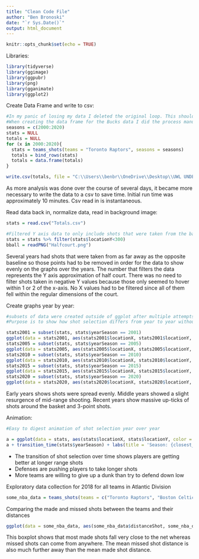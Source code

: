 ---
title: "Clean Code File"
author: "Ben Bronoski"
date: "`r Sys.Date()`"
output: html_document
---

```{r setup, include=FALSE}
knitr::opts_chunk$set(echo = TRUE)
```

Libraries:
```{r}
library(tidyverse)
library(ggimage)
library(ggpubr)
library(png)
library(gganimate)
library(ggplot2)
```

Create Data Frame and write to csv:
```{r, eval=FALSE}
#In my panic of losing my data I deleted the original loop. This should be correct though
#When creating the data frame for the Bucks data I did the process manually which is at the bottom of this file
seasons = c(2000:2020)
stats = NULL
totals = NULL
for (x in 2000:2020){
  stats = teams_shots(teams = "Toronto Raptors", seasons = seasons)
  totals = bind_rows(stats)
  totals = data.frame(totals)
}

write.csv(totals, file = "C:\\Users\\benbr\\OneDrive\\Desktop\\UWL UNDERGRAD\\SPRING 2023\\STAT 345\\Projects\\Totals.csv")
```

As more analysis was done over the course of several days, it became more necessary to write the data to a csv to save time. Initial run time was approximately 10 minutes. Csv read in is instantaneous.

Read data back in, normalize data, read in background image:
```{r}
stats = read.csv("Totals.csv")

#Filtered Y axis data to only include shots that were taken from the baseline to halfcourt. Some years have data with missed, full court shots that skewed some graphs
stats = stats %>% filter(stats$locationY<300)
bball = readPNG("Halfcourt.png")
```

Several years had shots that were taken from as far away as the opposite baseline so those points had to be removed in order for the data to show evenly on the graphs over the years. The number that filters the data represents the Y axis approximation of half court. There was no need to filter shots taken in negative Y values because those only seemed to hover within 1 or 2 of the x-axis. No X values had to be filtered since all of them fell within the regular dimensions of the court.

Create graphs year by year:
```{r}
#subsets of data were created outside of ggplot after multiple attempts to include them in the ggplot failed
#Purpose is to show how shot selection differs from year to year without having too many graphics

stats2001 = subset(stats, stats$yearSeason == 2001)
ggplot(data = stats2001, aes(stats2001$locationX, stats2001$locationY, color = stats2001$typeEvent)) +background_image(bball) + geom_point() + scale_color_manual(values = c("Made Shot" = "Red", "Missed Shot" = "Black")) + labs(color = "Shot Outcome", x = NULL, y = NULL) + scale_x_discrete(labels = NULL, breaks = NULL) + scale_y_discrete(labels = NULL, breaks = NULL) + ggtitle("Shot Chart for 1999-2000")
stats2005 = subset(stats, stats$yearSeason == 2005)
ggplot(data = stats2005, aes(stats2005$locationX, stats2005$locationY, color = stats2005$typeEvent)) +background_image(bball) + geom_point() + scale_color_manual(values = c("Made Shot" = "Red", "Missed Shot" = "Black")) + labs(color = "Shot Outcome", x = NULL, y = NULL) + scale_x_discrete(labels = NULL, breaks = NULL) + scale_y_discrete(labels = NULL, breaks = NULL) + ggtitle("Shot Chart for 2004-2005")
stats2010 = subset(stats, stats$yearSeason == 2010)
ggplot(data = stats2010, aes(stats2010$locationX, stats2010$locationY, color = stats2010$typeEvent)) +background_image(bball) + geom_point() + scale_color_manual(values = c("Made Shot" = "Red", "Missed Shot" = "Black")) + labs(color = "Shot Outcome", x = NULL, y = NULL) + scale_x_discrete(labels = NULL, breaks = NULL) + scale_y_discrete(labels = NULL, breaks = NULL) + ggtitle("Shot Chart for 2009-2010")
stats2015 = subset(stats, stats$yearSeason == 2015)
ggplot(data = stats2015, aes(stats2015$locationX, stats2015$locationY, color = stats2015$typeEvent)) +background_image(bball) + geom_point() + scale_color_manual(values = c("Made Shot" = "Red", "Missed Shot" = "Black")) + labs(color = "Shot Outcome", x = NULL, y = NULL) + scale_x_discrete(labels = NULL, breaks = NULL) + scale_y_discrete(labels = NULL, breaks = NULL) + ggtitle("Shot Chart for 2014-2015")
stats2020 = subset(stats, stats$yearSeason == 2020)
ggplot(data = stats2020, aes(stats2020$locationX, stats2020$locationY, color = stats2020$typeEvent)) +background_image(bball) + geom_point() + scale_color_manual(values = c("Made Shot" = "Red", "Missed Shot" = "Black")) + labs(color = "Shot Outcome", x = NULL, y = NULL) + scale_x_discrete(labels = NULL, breaks = NULL) + scale_y_discrete(labels = NULL, breaks = NULL) + ggtitle("Shot Chart for 2019-2020")
```

Early years shows shots were spread evenly. Middle years showed a slight resurgence of mid-range shooting. Recent years show massive up-ticks of shots around the basket and 3-point shots.

Animation:
```{r}
#Easy to digest animation of shot selection year over year

a = ggplot(data = stats, aes(stats$locationX, stats$locationY, color = stats$typeEvent)) + background_image(bball) + geom_point() + scale_color_manual(values = c("Made Shot" = "Red", "Missed Shot" = "Black")) + labs(color = "Shot Outcome", x = NULL, y = NULL) + scale_x_discrete(labels = NULL, breaks = NULL) + scale_y_discrete(labels = NULL, breaks = NULL)
a + transition_time(stats$yearSeason) + labs(title = 'Season: {closest_state}') + transition_states(stats$yearSeason, transition_length = 2, state_length = 1, wrap = TRUE)
```

- The transition of shot selection over time shows players are getting better at longer range shots
- Defenses are pushing players to take longer shots
- More teams are willing to give up a dunk than try to defend down low

Exploratory data collection for 2018 for all teams in Atlantic Division
```{r}
some_nba_data = teams_shots(teams = c("Toronto Raptors", "Boston Celtics", "Brooklyn Nets", "Philadelphia 76er's", "New York KNicks"))
```

Comparing the made and missed shots between the teams and their distances
```{r}
ggplot(data = some_nba_data, aes(some_nba_data$distanceShot, some_nba_data$nameTeam, color = some_nba_data$typeEvent)) + geom_boxplot() + labs(color = "Shot Outcome", title = "Shot Outcome Comparison for Atlantic Division") + xlab("Shot Distance (in Feet)") + ylab("Team Name")
```

This boxplot shows that most made shots fall very close to the net whereas missed shots can come from anywhere. The mean missed shot distance is also much further away than the mean made shot distance.

